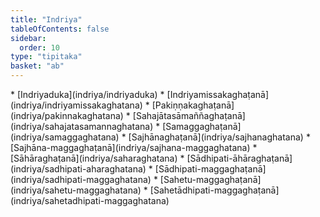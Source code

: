 ```yaml
---
title: "Indriya"
tableOfContents: false
sidebar:
  order: 10
type: "tipitaka"
basket: "ab"
---
```



<DynamicBreadcrumb />



<TableOfContents>
* [Indriyaduka](indriya/indriyaduka)
* [Indriyamissakaghaṭanā](indriya/indriyamissakaghatana)
* [Pakiṇṇakaghaṭanā](indriya/pakinnakaghatana)
* [Sahajātasāmaññaghaṭanā](indriya/sahajatasamannaghatana)
* [Samaggaghaṭanā](indriya/samaggaghatana)
* [Sajhānaghaṭanā](indriya/sajhanaghatana)
* [Sajhāna-maggaghaṭanā](indriya/sajhana-maggaghatana)
* [Sāhāraghaṭanā](indriya/saharaghatana)
* [Sādhipati-āhāraghaṭanā](indriya/sadhipati-aharaghatana)
* [Sādhipati-maggaghaṭanā](indriya/sadhipati-maggaghatana)
* [Sahetu-maggaghaṭanā](indriya/sahetu-maggaghatana)
* [Sahetādhipati-maggaghaṭanā](indriya/sahetadhipati-maggaghatana)
</TableOfContents>